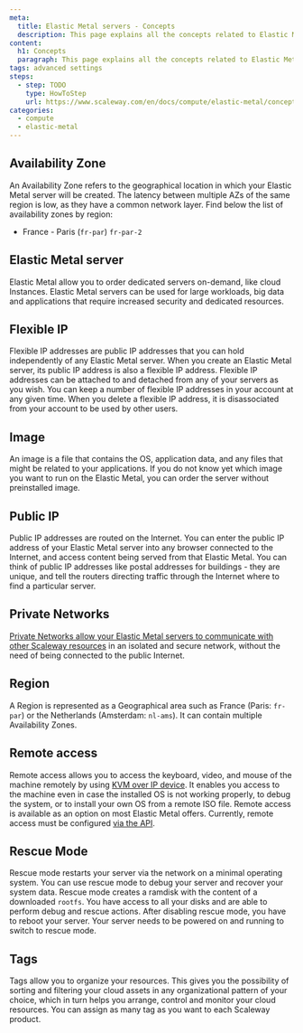 ```yaml
---
meta:
  title: Elastic Metal servers - Concepts
  description: This page explains all the concepts related to Elastic Metal servers
content:
  h1: Concepts
  paragraph: This page explains all the concepts related to Elastic Metal servers
tags: advanced settings
steps:
  - step: TODO
    type: HowToStep
    url: https://www.scaleway.com/en/docs/compute/elastic-metal/concepts
categories:
  - compute
  - elastic-metal
---
```



<Concept opened>

## Availability Zone 

An Availability Zone refers to the geographical location in which your Elastic Metal server will be created. The latency between multiple AZs of the same region is low, as they have a common network layer. Find below the list of availability zones by region:

- France - Paris (`fr-par`)
  `fr-par-2`

</Concept>

<Concept opened>

## Elastic Metal server

Elastic Metal allow you to order dedicated servers on-demand, like cloud Instances. Elastic Metal servers can be used for large workloads, big data and applications that require increased security and dedicated resources.

</Concept>

<Concept opened>

## Flexible IP

Flexible IP addresses are public IP addresses that you can hold independently of any Elastic Metal server. When you create an Elastic Metal server, its public IP address is also a flexible IP address. Flexible IP addresses can be attached to and detached from any of your servers as you wish. You can keep a number of flexible IP addresses in your account at any given time. When you delete a flexible IP address, it is disassociated from your account to be used by other users.

</Concept>

<Concept>

## Image

An image is a file that contains the OS, application data, and any files that might be related to your applications. If you do not know yet which image you want to run on the Elastic Metal, you can order the server without preinstalled image.

</Concept>


<Concept>

## Public IP

Public IP addresses are routed on the Internet. You can enter the public IP address of your Elastic Metal server into any browser connected to the Internet, and access content being served from that Elastic Metal. You can think of public IP addresses like postal addresses for buildings - they are unique, and tell the routers directing traffic through the Internet where to find a particular server.

</Concept>

<Concept>

## Private Networks

[Private Networks allow your Elastic Metal servers to communicate with other Scaleway resources](/compute/elastic-metal/how-to/use-private-networks/) in an isolated and secure network, without the need of being connected to the public Internet.

</Concept>

<Concept>

## Region

A Region is represented as a Geographical area such as France (Paris: `fr-par`) or the Netherlands (Amsterdam: `nl-ams`). It can contain multiple Availability Zones.

</Concept>

<Concept>

## Remote access

Remote access allows you to access the keyboard, video, and mouse of the machine remotely by using [KVM over IP device](https://en.wikipedia.org/wiki/KVM_switch#KVM_over_IP_(IPKVM)). It enables you access to the machine even in case the installed OS is not working properly, to debug the system, or to install your own OS from a remote ISO file. Remote access is available as an option on most Elastic Metal offers. Currently, remote access must be configured [via the API](https://developers.scaleway.com/en/products/baremetal/api/#bmc-access-7a351c).

</Concept>

<Concept>

## Rescue Mode

Rescue mode restarts your server via the network on a minimal operating system. You can use rescue mode to debug your server and recover your system data. Rescue mode creates a ramdisk with the content of a downloaded `rootfs`. You have access to all your disks and are able to perform debug and rescue actions. After disabling rescue mode, you have to reboot your server. Your server needs to be powered on and running to switch to rescue mode.

</Concept>

<Concept>

## Tags

Tags allow you to organize your resources. This gives you the possibility of sorting and filtering your cloud assets in any organizational pattern of your choice, which in turn helps you arrange, control and monitor your cloud resources. You can assign as many tag as you want to each Scaleway product.

</Concept>
